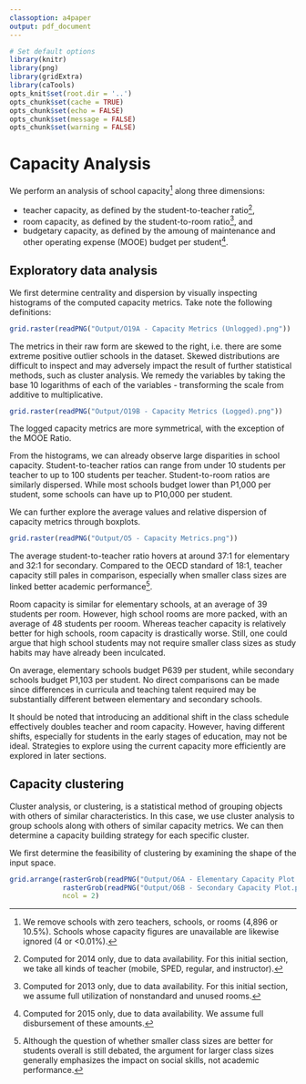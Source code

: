 ```yaml
---
classoption: a4paper
output: pdf_document
---
```


```r
# Set default options
library(knitr)
library(png)
library(gridExtra)
library(caTools)
opts_knit$set(root.dir = '..')
opts_chunk$set(cache = TRUE)
opts_chunk$set(echo = FALSE)
opts_chunk$set(message = FALSE)
opts_chunk$set(warning = FALSE)
```

# Capacity Analysis

We perform an analysis of school capacity[^1] along three dimensions:

* teacher capacity, as defined by the student-to-teacher ratio[^2],
* room capacity, as defined by the student-to-room ratio[^3], and 
* budgetary capacity, as defined by the amoung of maintenance and other operating expense (MOOE) budget per student[^4].

[^1]: We remove schools with zero teachers, schools, or rooms (4,896 or 10.5%). Schools whose capacity figures are unavailable are likewise ignored (4 or <0.01%).
[^2]: Computed for 2014 only, due to data availability. For this initial section, we take all kinds of teacher (mobile, SPED, regular, and instructor).
[^3]: Computed for 2013 only, due to data availability. For this initial section, we assume full utilization of nonstandard and unused rooms.
[^4]: Computed for 2015 only, due to data availability. We assume full disbursement of these amounts.

## Exploratory data analysis

We first determine centrality and dispersion by visually inspecting histograms of the computed capacity metrics. Take note the following definitions:

```r
grid.raster(readPNG("Output/O19A - Capacity Metrics (Unlogged).png"))
```

The metrics in their raw form are skewed to the right, i.e. there are some extreme positive outlier schools in the dataset. Skewed distributions are difficult to inspect and may adversely impact the result of further statistical methods, such as cluster analysis. We remedy the variables by taking the base 10 logarithms of each of the variables - transforming the scale from additive to multiplicative.

```r
grid.raster(readPNG("Output/O19B - Capacity Metrics (Logged).png"))
```

The logged capacity metrics are more symmetrical, with the exception of the MOOE Ratio. 

From the histograms, we can already observe large disparities in school capacity. Student-to-teacher ratios can range from under 10 students per teacher to up to 100 students per teacher. Student-to-room ratios are similarly dispersed. While most schools budget lower than P1,000 per student, some schools can have up to P10,000 per student.

We can further explore the average values and relative dispersion of capacity metrics through boxplots.

```r
grid.raster(readPNG("Output/O5 - Capacity Metrics.png"))
```

The average student-to-teacher ratio hovers at around 37:1 for elementary and 32:1 for secondary. Compared to the OECD standard of 18:1, teacher capacity still pales in comparison, especially when smaller class sizes are linked better academic performance[^5].

Room capacity is similar for elementary schools, at an average of 39 students per room. However, high school rooms are more packed, with an average of 48 students per rooom. Whereas teacher capacity is relatively better for high schools, room capacity is drastically worse. Still, one could argue that high school students may not require smaller class sizes as study habits may have already been inculcated.

On average, elementary schools budget P639 per student, while secondary schools budget P1,103 per student. No direct comparisons can be made since differences in curricula and teaching talent required may be substantially different between elementary and secondary schools.

It should be noted that introducing an additional shift in the class schedule effectively doubles teacher and room capacity. However, having different shifts, especially for students in the early stages of education, may not be ideal. Strategies to explore using the current capacity more efficiently are explored in later sections.

[^5]: Although the question of whether smaller class sizes are better for students overall is still debated, the argument for larger class sizes generally emphasizes the impact on social skills, not academic performance.

## Capacity clustering

Cluster analysis, or clustering, is a statistical method of grouping objects with others of similar characteristics. In this case, we use cluster analysis to group schools along with others of similar capacity metrics. We can then determine a capacity building strategy for each specific cluster.

We first determine the feasibility of clustering by examining the shape of the input space.

```r
grid.arrange(rasterGrob(readPNG("Output/O6A - Elementary Capacity Plot.png")),
             rasterGrob(readPNG("Output/O6B - Secondary Capacity Plot.png")),
             ncol = 2)
```

